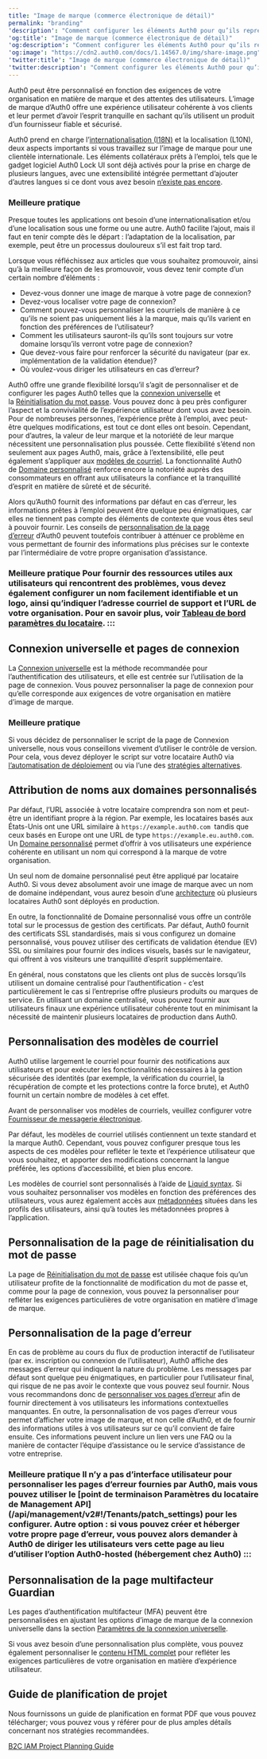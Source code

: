 ```yaml
---
title: "Image de marque (commerce électronique de détail)"
permalink: "branding"
'description': "Comment configurer les éléments Auth0 pour qu’ils représentent votre marque et l’expérience utilisateur souhaitée."
'og:title': "Image de marque (commerce électronique de détail)"
'og:description': "Comment configurer les éléments Auth0 pour qu’ils représentent votre marque et l’expérience utilisateur souhaitée."
'og:image': "https://cdn2.auth0.com/docs/1.14567.0/img/share-image.png"
'twitter:title': "Image de marque (commerce électronique de détail)"
'twitter:description': "Comment configurer les éléments Auth0 pour qu’ils représentent votre marque et l’expérience utilisateur souhaitée."
---
```


Auth0 peut être personnalisé en fonction des exigences de votre organisation en matière de marque et des attentes des utilisateurs. L’image de marque d’Auth0 offre une expérience utilisateur cohérente à vos clients et leur permet d’avoir l’esprit tranquille en sachant qu’ils utilisent un produit d’un fournisseur fiable et sécurisé.

Auth0 prend en charge l’[internationalisation (I18N)](/docs/fr-ca/customize/internationalization-and-localization) et la localisation (L10N), deux aspects importants si vous travaillez sur l’image de marque pour une clientèle internationale. Les éléments collatéraux prêts à l’emploi, tels que le gadget logiciel Auth0 Lock UI sont déjà activés pour la prise en charge de plusieurs langues, avec une extensibilité intégrée permettant d’ajouter d’autres langues si ce dont vous avez besoin [n’existe pas encore](/docs/fr-ca/customize/internationalization-and-localization/lock-internationalization).

### Meilleure pratique

Presque toutes les applications ont besoin d’une internationalisation et/ou d’une localisation sous une forme ou une autre. Auth0 facilite l’ajout, mais il faut en tenir compte dès le départ : l’adaptation de la localisation, par exemple, peut être un processus douloureux s’il est fait trop tard.

Lorsque vous réfléchissez aux articles que vous souhaitez promouvoir, ainsi qu’à la meilleure façon de les promouvoir, vous devez tenir compte d’un certain nombre d’éléments :

* Devez-vous donner une image de marque à votre page de connexion?
* Devez-vous localiser votre page de connexion?
* Comment pouvez-vous personnaliser les courriels de manière à ce qu’ils ne soient pas uniquement liés à la marque, mais qu’ils varient en fonction des préférences de l’utilisateur?
* Comment les utilisateurs sauront-ils qu’ils sont toujours sur votre domaine lorsqu’ils verront votre page de connexion?
* Que devez-vous faire pour renforcer la sécurité du navigateur (par ex. implémentation de la validation étendue)?
* Où voulez-vous diriger les utilisateurs en cas d’erreur?

Auth0 offre une grande flexibilité lorsqu’il s’agit de personnaliser et de configurer les pages Auth0 telles que la [connexion universelle](#universal-login-and-login-pages) et la [Réinitialisation du mot passe](#password-reset-page-customization). Vous pouvez donc à peu près configurer l’aspect et la convivialité de l’expérience utilisateur dont vous avez besoin. Pour de nombreuses personnes, l’expérience prête à l’emploi, avec peut-être quelques modifications, est tout ce dont elles ont besoin. Cependant, pour d’autres, la valeur de leur marque et la notoriété de leur marque nécessitent une personnalisation plus poussée. Cette flexibilité s’étend non seulement aux pages Auth0, mais, grâce à l’extensibilité, elle peut également s’appliquer aux [modèles de courriel](#email-template-customization). La fonctionnalité Auth0 de [Domaine personnalisé](#custom-domain-naming) renforce encore la notoriété auprès des consommateurs en offrant aux utilisateurs la confiance et la tranquillité d’esprit en matière de sûreté et de sécurité.

Alors qu’Auth0 fournit des informations par défaut en cas d’erreur, les informations prêtes à l’emploi peuvent être quelque peu énigmatiques, car elles ne tiennent pas compte des éléments de contexte que vous êtes seul à pouvoir fournir. Les conseils de [personnalisation de la page d’erreur](#error-page-customization) d’Auth0 peuvent toutefois contribuer à atténuer ce problème en vous permettant de fournir des informations plus précises sur le contexte par l’intermédiaire de votre propre organisation d’assistance.

### Meilleure pratique Pour fournir des ressources utiles aux utilisateurs qui rencontrent des problèmes, vous devez également configurer un nom facilement identifiable et un logo, ainsi qu’indiquer l’adresse courriel de support et l’URL de votre organisation. Pour en savoir plus, voir [Tableau de bord paramètres du locataire](/dashboard/reference/settings-tenant#settings). :::

## Connexion universelle et pages de connexion

La [Connexion universelle](/docs/fr-ca/authenticate/login/auth0-universal-login) est la méthode recommandée pour l’authentification des utilisateurs, et elle est centrée sur l’utilisation de la page de connexion. Vous pouvez personnaliser la page de connexion pour qu’elle corresponde aux exigences de votre organisation en matière d’image de marque.

### Meilleure pratique

Si vous décidez de personnaliser le script de la page de Connexion universelle, nous vous conseillons vivement d’utiliser le contrôle de version. Pour cela, vous devez déployer le script sur votre locataire Auth0 via [l’automatisation de déploiement](/docs/fr-ca/architecture-scenarios/b2c/deployment) ou via l’une des [stratégies alternatives](/docs/fr-ca/universal-login/version-control).

## Attribution de noms aux domaines personnalisés

Par défaut, l’URL associée à votre locataire comprendra son nom et peut-être un identifiant propre à la région. Par exemple, les locataires basés aux États-Unis ont une URL similaire à `https://example.auth0.com`  tandis que ceux basés en Europe ont une URL de type `https://example.eu.auth0.com`. Un [Domaine personnalisé](/docs/fr-ca/customize/custom-domains) permet d’offrir à vos utilisateurs une expérience cohérente en utilisant un nom qui correspond à la marque de votre organisation.

<Warning>

Un seul nom de domaine personnalisé peut être appliqué par locataire Auth0. Si vous devez absolument avoir une image de marque avec un nom de domaine indépendant, vous aurez besoin d’une [architecture](/docs/fr-ca/get-started/architecture-scenarios/business-to-consumer/architecture) où plusieurs locataires Auth0 sont déployés en production.

</Warning>

En outre, la fonctionnalité de Domaine personnalisé vous offre un contrôle total sur le processus de gestion des certificats. Par défaut, Auth0 fournit des certificats SSL standardisés, mais si vous configurez un domaine personnalisé, vous pouvez utiliser des certificats de validation étendue (EV) SSL ou similaires pour fournir des indices visuels, basés sur le navigateur, qui offrent à vos visiteurs une tranquillité d’esprit supplémentaire.

En général, nous constatons que les clients ont plus de succès lorsqu’ils utilisent un domaine centralisé pour l’authentification - c’est particulièrement le cas si l’entreprise offre plusieurs produits ou marques de service. En utilisant un domaine centralisé, vous pouvez fournir aux utilisateurs finaux une expérience utilisateur cohérente tout en minimisant la nécessité de maintenir plusieurs locataires de production dans Auth0.

## Personnalisation des modèles de courriel

Auth0 utilise largement le courriel pour fournir des notifications aux utilisateurs et pour exécuter les fonctionnalités nécessaires à la gestion sécurisée des identités (par exemple, la vérification du courriel, la récupération de compte et les protections contre la force brute), et Auth0 fournit un certain nombre de modèles à cet effet.

<Callout icon="file-lines" color="#0EA5E9" iconType="regular">

Avant de personnaliser vos modèles de courriels, veuillez configurer votre [Fournisseur de messagerie électronique](/docs/fr-ca/architecture-scenarios/b2c/operations#email-provider-setup).

</Callout>

Par défaut, les modèles de courriel utilisés contiennent un texte standard et la marque Auth0. Cependant, vous pouvez configurer presque tous les aspects de ces modèles pour refléter le texte et l’expérience utilisateur que vous souhaitez, et apporter des modifications concernant la langue préférée, les options d’accessibilité, et bien plus encore.

Les modèles de courriel sont personnalisés à l’aide de [Liquid syntax](/docs/fr-ca/customize/email/email-templates/use-liquid-syntax-in-email-templates). Si vous souhaitez personnaliser vos modèles en fonction des préférences des utilisateurs, vous aurez également accès aux [métadonnées](/docs/fr-ca/manage-users/user-accounts/metadata) situées dans les profils des utilisateurs, ainsi qu’à toutes les métadonnées propres à l’application.

## Personnalisation de la page de réinitialisation du mot de passe

La page de [Réinitialisation du mot de passe](/docs/fr-ca/customize/login-pages/classic-login/customize-password-reset-page) est utilisée chaque fois qu’un utilisateur profite de la fonctionnalité de modification du mot de passe et, comme pour la page de connexion, vous pouvez la personnaliser pour refléter les exigences particulières de votre organisation en matière d’image de marque.

## Personnalisation de la page d’erreur

En cas de problème au cours du flux de production interactif de l’utilisateur (par ex. inscription ou connexion de l’utilisateur), Auth0 affiche des messages d’erreur qui indiquent la nature du problème. Les messages par défaut sont quelque peu énigmatiques, en particulier pour l’utilisateur final, qui risque de ne pas avoir le contexte que vous pouvez seul fournir. Nous vous recommandons donc de [personnaliser vos pages d’erreur](/docs/fr-ca/customize/login-pages/custom-error-pages) afin de fournir directement à vos utilisateurs les informations contextuelles manquantes. En outre, la personnalisation de vos pages d’erreur vous permet d’afficher votre image de marque, et non celle d’Auth0, et de fournir des informations utiles à vos utilisateurs sur ce qu’il convient de faire ensuite. Ces informations peuvent inclure un lien vers une FAQ ou la manière de contacter l’équipe d’assistance ou le service d’assistance de votre entreprise.

### Meilleure pratique Il n’y a pas d’interface utilisateur pour personnaliser les pages d’erreur fournies par Auth0, mais vous pouvez utiliser le [point de terminaison Paramètres du locataire de Management API] (/api/management/v2#!/Tenants/patch_settings) pour les configurer. Autre option : si vous pouvez créer et héberger votre propre page d’erreur, vous pouvez alors demander à Auth0 de diriger les utilisateurs vers cette page au lieu d’utiliser l’option Auth0-hosted (hébergement chez Auth0) :::

## Personnalisation de la page multifacteur Guardian

Les pages d’authentification multifacteur (<Tooltip href="/docs/docs/fr-ca/glossary?term=multifactor-authentication" tip="Authentification multifacteur (MFA)
Processus d’authentification de l’utilisateur qui utilise un facteur en plus du nom d’utilisateur et du mot de passe, tel qu’un code par SMS." cta="Voir le glossaire">MFA</Tooltip>) peuvent être personnalisées en ajustant les options d’image de marque de la connexion universelle dans la section [Paramètres de la connexion universelle](https://manage.auth0.com/#/login_settings).

Si vous avez besoin d’une personnalisation plus complète, vous pouvez également personnaliser le [contenu HTML complet](/docs/fr-ca/secure/multi-factor-authentication/customize-mfa/customize-mfa-classic-login) pour refléter les exigences particulières de votre organisation en matière d’expérience utilisateur.

## Guide de planification de projet

Nous fournissons un guide de planification en format PDF que vous pouvez télécharger; vous pouvez vous y référer pour de plus amples détails concernant nos stratégies recommandées.

[B2C IAM Project Planning Guide](//assets.ctfassets.net/cdy7uua7fh8z/3er1aEQ7Ul0q3c9leJWczR/b1f18b4c16abb7e78b01e4eb2b52bb8e/B2C_Project_Planning.pdf)